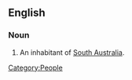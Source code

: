 ==English==
===Noun===
{{en-noun|sg=[[crow]] [[eater]]}}
# {{Australia|humorous}} An inhabitant of [[South Australia]].
[[Category:People]]